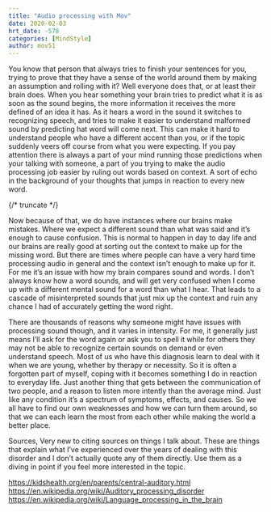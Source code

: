 ```yaml
---
title: "Audio processing with Mov"
date: 2020-02-03
hrt_date: -578
categories: [MindStyle]
author: mov51
---
```


You know that person that always tries to finish your sentences for you, trying to prove that they have a sense of the world around them by making an assumption and rolling with it? Well everyone does that, or at least their brain does. When you hear something your brain tries to predict what it is as soon as the sound begins, the more information it receives the more defined of an idea it has. As it hears a word in the sound it switches to recognizing speech, and tries to make it easier to understand malformed sound by predicting hat word will come next. This can make it hard to understand people who have a different accent than you, or if the topic suddenly veers off course from what you were expecting. If you pay attention there is always a part of your mind running those predictions when your talking with someone, a part of you trying to make the audio processing job easier by ruling out words based on context. A sort of echo in the background of your thoughts that jumps in reaction to every new word.  

{/* truncate */}

Now because of that, we do have instances where our brains make mistakes. Where we expect a different sound than what was said and it’s enough to cause confusion. This is normal to happen in day to day life and our brains are really good at sorting out the context to make up for the missing word. But there are times where people can have a very hard time processing audio in general and the context isn’t enough to make up for it. For me it’s an issue with how my brain compares sound and words. I don’t always know how a word sounds, and will get very confused when I come up with a different mental sound for a word than what I hear. That leads to a cascade of misinterpreted sounds that just mix up the context and ruin any chance I had of accurately getting the word right.  

There are thousands of reasons why someone might have issues with processing sound though, and it varies in intensity. For me, it generally just means I’ll ask for the word again or ask you to spell it while for others they may not be able to recognize certain sounds on demand or even understand speech. Most of us who have this diagnosis learn to deal with it when we are young, whether by therapy or necessity. So it is often a forgotten part of myself, coping with it becomes something I do in reaction to everyday life. Just another thing that gets between the communication of two people, and a reason to listen more intently than the average mind. Just like any condition it’s a spectrum of symptoms, effects, and causes. So we all have to find our own weaknesses and how we can turn them around, so that we can each learn the most from each other while making the world a better place.  

Sources,
Very new to citing sources on things I talk about. These are things that explain what I’ve experienced over the years of dealing with this disorder and I don’t actually quote any of them directly. Use them as a diving in point if you feel more interested in the topic.  

https://kidshealth.org/en/parents/central-auditory.html  
https://en.wikipedia.org/wiki/Auditory_processing_disorder  
https://en.wikipedia.org/wiki/Language_processing_in_the_brain  
